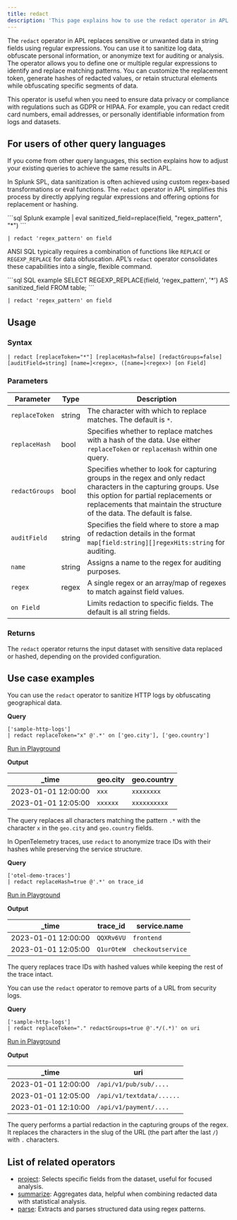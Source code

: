 ```yaml
---
title: redact
description: 'This page explains how to use the redact operator in APL.'
---
```


The `redact` operator in APL replaces sensitive or unwanted data in string fields using regular expressions. You can use it to sanitize log data, obfuscate personal information, or anonymize text for auditing or analysis. The operator allows you to define one or multiple regular expressions to identify and replace matching patterns. You can customize the replacement token, generate hashes of redacted values, or retain structural elements while obfuscating specific segments of data.

This operator is useful when you need to ensure data privacy or compliance with regulations such as GDPR or HIPAA. For example, you can redact credit card numbers, email addresses, or personally identifiable information from logs and datasets.

## For users of other query languages

If you come from other query languages, this section explains how to adjust your existing queries to achieve the same results in APL.

<AccordionGroup>
<Accordion title="Splunk SPL users">

In Splunk SPL, data sanitization is often achieved using custom regex-based transformations or eval functions. The `redact` operator in APL simplifies this process by directly applying regular expressions and offering options for replacement or hashing.

<CodeGroup>
```sql Splunk example
| eval sanitized_field=replace(field, "regex_pattern", "*")
```

```kusto APL equivalent
| redact 'regex_pattern' on field
```
</CodeGroup>

</Accordion>
<Accordion title="ANSI SQL users">

ANSI SQL typically requires a combination of functions like `REPLACE` or `REGEXP_REPLACE` for data obfuscation. APL’s `redact` operator consolidates these capabilities into a single, flexible command.

<CodeGroup>
```sql SQL example
SELECT REGEXP_REPLACE(field, 'regex_pattern', '*') AS sanitized_field FROM table;
```

```kusto APL equivalent
| redact 'regex_pattern' on field
```
</CodeGroup>

</Accordion>
</AccordionGroup>

## Usage

### Syntax

```kusto
| redact [replaceToken="*"] [replaceHash=false] [redactGroups=false] [auditField=string] [name=]<regex>, ([name=]<regex>) [on Field]
```

### Parameters

| Parameter       | Type     | Description                                                                 |
|-----------------|----------|-----------------------------------------------------------------------------|
| `replaceToken`  | string   | The character with which to replace matches. The default is `*`.                     |
| `replaceHash`   | bool     | Specifies whether to replace matches with a hash of the data. Use either `replaceToken` or `replaceHash` within one query.     |
| `redactGroups`  | bool     | Specifies whether to look for capturing groups in the regex and only redact characters in the capturing groups. Use this option for partial replacements or replacements that maintain the structure of the data. The default is false. |
| `auditField`    | string   | Specifies the field where to store a map of redaction details in the format `map[field:string][]regexHits:string` for auditing.                             |
| `name`          | string   | Assigns a name to the regex for auditing purposes.                          |
| `regex`         | regex    | A single regex or an array/map of regexes to match against field values.    |
| `on Field`      |          | Limits redaction to specific fields. The default is all string fields.    |

### Returns

The `redact` operator returns the input dataset with sensitive data replaced or hashed, depending on the provided configuration.

## Use case examples

<Tabs>
<Tab title="Log analysis">

You can use the `redact` operator to sanitize HTTP logs by obfuscating geographical data.

**Query**

```kusto
['sample-http-logs']
| redact replaceToken="x" @'.*' on ['geo.city'], ['geo.country']
```

[Run in Playground](https://play.axiom.co/axiom-play-qf1k/query?initForm=%7B%22apl%22%3A%22%5B'sample-http-logs'%5D%20%7C%20redact%20replaceToken%3D'x'%20%40'.*'%20on%20%5B'geo.city'%5D%2C%20%5B'geo.country'%5D%22%7D)

**Output**

| _time               | geo.city | geo.country |
|---------------------|----------|-------------|
| 2023-01-01 12:00:00 | `xxx`      | `xxxxxxxx`         |
| 2023-01-01 12:05:00 | `xxxxxx`      | `xxxxxxxxxx`         |

The query replaces all characters matching the pattern `.*` with the character `x` in the `geo.city` and `geo.country` fields.

</Tab>
<Tab title="OpenTelemetry traces">

In OpenTelemetry traces, use `redact` to anonymize trace IDs with their hashes while preserving the service structure.

**Query**

```kusto
['otel-demo-traces']
| redact replaceHash=true @'.*' on trace_id
```

[Run in Playground](https://play.axiom.co/axiom-play-qf1k/query?initForm=%7B%22apl%22%3A%22%5B'otel-demo-traces'%5D%20%7C%20redact%20replaceHash%3Dtrue%20%40'.*'%20on%20trace_id%22%7D)

**Output**

| _time               | trace_id          | service.name       |
|---------------------|-------------------|--------------------|
| 2023-01-01 12:00:00 | `QQXRv6VU`   | `frontend`         |
| 2023-01-01 12:05:00 | `Q1urOteW`   | `checkoutservice`  |

The query replaces trace IDs with hashed values while keeping the rest of the trace intact.

</Tab>
<Tab title="Security logs">

You can use the `redact` operator to remove parts of a URL from security logs.

**Query**

```kusto
['sample-http-logs']
| redact replaceToken="." redactGroups=true @'.*/(.*)' on uri
```

[Run in Playground](https://play.axiom.co/axiom-play-qf1k/query?initForm=%7B%22apl%22%3A%22%5B'sample-http-logs'%5D%20%7C%20redact%20replaceToken%3D'.'%20redactGroups%3Dtrue%20%40'.*%2F(.*)'%20on%20uri%22%7D)

**Output**

| _time               | uri |
|---------------------|----------|
| 2023-01-01 12:00:00 | `/api/v1/pub/sub/....`      |
| 2023-01-01 12:05:00 | `/api/v1/textdata/......`      |
| 2023-01-01 12:10:00 | `/api/v1/payment/....`      |

The query performs a partial redaction in the capturing groups of the regex. It replaces the characters in the slug of the URL (the part after the last `/`) with `.` characters.

</Tab>
</Tabs>

## List of related operators

- [project](/apl/tabular-operators/project-operator): Selects specific fields from the dataset, useful for focused analysis.
- [summarize](/apl/tabular-operators/summarize-operator): Aggregates data, helpful when combining redacted data with statistical analysis.
- [parse](/apl/tabular-operators/parse-operator): Extracts and parses structured data using regex patterns.